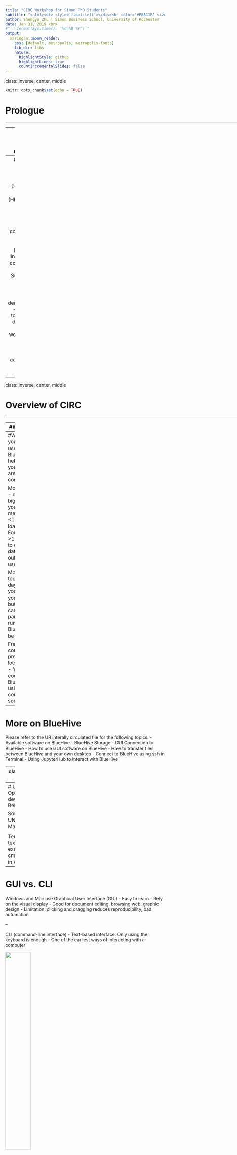 ```yaml
---
title: "CIRC Workshop for Simon PhD Students"
subtitle: "<html><div style='float:left'></div><hr color='#EB811B' size=1px width=796px></html>"
author: Shengyu Zhu | Simon Business School, University of Rochester
date: Jan 31, 2019 <br>
#"`r format(Sys.time(), '%d %B %Y')`"
output:
  xaringan::moon_reader:
    css: [default, metropolis, metropolis-fonts] 
    lib_dir: libs
    nature:
      highlightStyle: github
      highlightLines: true
      countIncrementalSlides: false
---
```

class: inverse, center, middle

```r
knitr::opts_chunk$set(echo = TRUE)
```

# Prologue
<html><div style='float:left'></div><hr color='#EB811B' size=1px width=796px></html>
---
# Software installation and registration

The syllabus and slides are publicly available at [this GitHub repository](https://github.com/zhus1994/CIRC-Training)

There is another 24-page PDF file containing the slides about the detailed connection info
- [Go to Simon Box](https://tech.rochester.edu/tutorials/sign-ur-box-using-web-browser/) (Only Simon PhD have access)
  - PhD Department > PhD Program Information > CIRC
- That PDF should not be publicly available, as requested by CIRC for saftey reasons

Please open your laptop and connect to WiFi. 
- CIRC can only be accessed using the interal internet of UR
  - Please connect to UR_Connected (recommended) or UR_RC_InternalSecure
http://tech.rochester.edu/wireless-instructions/
  -  [VPN is needed for off-campus access](http://tech.rochester.edu/services/remote-access-vpn/ )

Must have for using CIRC. Installation link is in the syllabus

  - CIRC account and simonx node access
  - Two-Factor Authentication (Duo) 
  - CIRC related software
    - Windows: FastX, WinSCP; Mac: FastX, fetch
    
---
# Workshop Overview

How to use the High Performance Computing (HPC) of CIRC
- GUI (graphical user interface) connection to BlueHive
- CLI (command-line interface) connection to BlueHive
- Submit batch jobs using SLURM

Toy project demonstration
- I will use a toy project to demonstrate my own workflow with BlueHive
  - including version control, using Python for automation

---
class: inverse, center, middle

# Overview of CIRC

<html><div style='float:left'></div><hr color='#EB811B' size=1px width=796px></html>

---
#What is CIRC

Technology
- BlueHive Cluster (I will cover usage for BlueHive in the workshop) 
  - 284 nodes, 5,656 CPU cores, 21 TB RAM, 210 TeraFLOPS
  - based on x86 processors 
- Blue Gene/Q (not covered in this workshop)
  - 1,024 nodes, 16,384 CPU cores, 16 TB RAM, 209 TeraFLOPS
  - based on the PowerPC chip architecture. no GUI interface, only ssh connection
  - highly specialized for massive parallelization

Currently, for Simon PhDs, you probably just need BlueHive 
- Many software is only written for the x86 architecture. 
  - Rstudio, STATA, LaTeX, Python, Git, SAS, MATLAB, Spark, etc. are not available on Blue Gene/Q

More info [here](https://circ.rochester.edu/resources.html) (publicly available)
---
#Why/When do you need to use BlueHive
BlueHive will be helpful when your projects are constrained computationally

More memory
- data is too big (>1/2 of your desktop memory, but <100G) to be loaded in R
- For data >100G, better to connect to data that exists outside of R, use Spark

More CPU
- it took several days to run your code on your desktop, but the code can be parallelized
  - running on BlueHive would be faster

Free up computation pressure on local computer
- You can run code on BlueHive, while using your computer to do something else

---
# More on BlueHive

Please refer to the UR interally circulated file for the following topics:
- Available software on BlueHive
-	BlueHive Storage
-	GUI Connection to BlueHive
-	How to use GUI software on BlueHive
-	How to transfer files between BlueHive and your own desktop
-	Connect to BlueHive using ssh in Terminal
-	Using JupyterHub to interact with BlueHive

---
class: inverse, center, middle

# Linux Basics

<html><div style='float:left'></div><hr color='#EB811B' size=1px width=796px></html>

---
# UNIX
Unix is an Operating System, developed by AT&T at Bell Labs, at 1970s

Some versions of UNIX: Linux , Apple's Mac OS

<div align="center">
<img src="pics/Shell.png" style="width: 50%">
</div>
Shell is also know as command-line interpreter, examples: Bash (default shell for linux)
- named shell because it is the outermost layer around the operating system kernel
 
Terminal (emulator): a text-only window, examples: cmder/cmd/powershell in Windows
---
# GUI vs. CLI

Windows and Mac use Graphical User Interface (GUI)
- Easy to learn
- Rely on the visual display
- Good for document editing, browsing web, graphic design
- Limitation: clicking and dragging reduces reproducibility, bad automation

--

CLI (command-line interface) 
- Text-based interface. Only using the keyboard is enough
- One of the earliest ways of interacting with a computer

<div align="center">
<img src="pics/CLI.png" style="width: 40%">
</div>

---
# GUI vs. CLI
<div align="center">
<img src="pics/CLI2.png" style="width: 80%">
</div>

---
class: inverse, center, middle

# CLI (command-line interface) connection to BlueHive: using SSH

<html><div style='float:left'></div><hr color='#EB811B' size=1px width=796px></html>

---
# connect to BlueHive: SSH (Secure Shell)

Open Terminal (Windows users are recommended  to use Cmder) 

Copy and paste  this code (it's @ after your NetId):

```bash
* ssh username@ssh.server.com 
* #(see the internal version for this line)
```
Note: You will not see anything appear as you type your password!

--

Cmder and Sublime can save you the trouble of copying and pasting

- Try: open `BluehiveInteractive.sh` in Sublime, press `CTRL+Enter`, the code will appear in Cmder
- need to install the SendCode package in Sublime; installation process on the syllabus
---
# Terminal

<div align="center">
<img src="pics/Terminal.png" style="width: 65%">
</div>

---
# Login Node V.S. Compute Node

FastX, directly connect you to a compute node
- Otherwise (like ssh), you are in the shared login node

Use code `hostname`  to tell which machine you are connected
- If see bluehive, then you are on the login node now
- If see compute nodes names like bhc0002, then on compute node

The shared login node has limited resources
- should not be used for calculation using a lot of memory or CPU time

Switch to compute node by launching another session, try SLURM code (more on this soon):

```bash
*  interactive -c 4 --mem=8G
```
- note you have changed to a compute node now

Return to the login node by `CTRL+D`, press `CTRL+D` again will let you disconnect from BlueHive

---
# Using the command line to run R
Need to load the module R first
```bash
*  module load r/3.5.1
*  R
```

Run `hello.R` in the workshop folder
```r
* cat("Hello, CIRC!/n")
* 
* n=5
* 
* cat("The factorial of", n, "is", factorial(n),"/n")
```
--

There are 3 ways you know now, more ways covered later:
- In FastX interface, open Terminal, then copy and paste the above code
- copy and paste to cmder
- (recommended) Open `hello.R` in Sublime, select all code, press `CTRL+ENTER`
  - Save a lot of time on copying and pasting
  - This is the main reason I use SSH for connection, convenient for testing local code
  
---

# Tips about Cmder on Windows
Did you set Cmder to be available at any folder by right click of a mouse?

<div align="center">
<img src="pics/CmderTip.png" style="width: 100%">
</div>

---
# Shortcuts for Terminal
Use them in Cmder/Terminal

<div align="center">
<img src="pics/TerminalShortCut.png" style="width: 100%">
</div>

---
class: inverse, center, middle

# Linux Command Syntax

<html><div style='float:left'></div><hr color='#EB811B' size=1px width=796px></html>


---
# Linux Command Syntax
<div align="center">
<img src="pics/linux1.png" style="width: 100%">
</div>

---
# Linux Command Syntax
<div align="center">
<img src="pics/linux2.png" style="width: 100%">
</div>


---
# Linux Command Syntax
<div align="center">
<img src="pics/linux3.png" style="width: 100%">
</div>

---
# Linux Command Syntax
<div align="center">
<img src="pics/linux4.png" style="width: 100%">
</div>

---
# Linux Command Syntax
<div align="center">
<img src="pics/linux5.png" style="width: 100%">
</div>

---
# Linux Command Syntax
<div align="center">
<img src="pics/linux6.png" style="width: 90%">
</div>

---
# Linux Command Syntax
<div align="center">
<img src="pics/linux7.png" style="width: 100%">
</div>

---
# Linux Command Syntax
<div align="center">
<img src="pics/linux8.png" style="width: 100%">
</div>

---
# Frequently Used Command

- `cd`, change directories, more on this soon
- `ls`, list documents in the current directory, more on this soon
- `clear`(or `CTRL+L`), clear the terminal window
- `echo`, sends inputted strings to standard output (displays on the screen)
- `man`, manual or help documentation

--

<div align="center">
<img src="pics/LinuxHelp.png" style="width: 50%">
</div>

More on Unix command:
- [The Unix Shell](http://swcarpentry.github.io/shell-novice/) (Software Carpentery)
- [The Unix Workbench](https://seankross.com/the-unix-workbench/) (Sean Kross)
---
class: inverse, center, middle

# Files in Linux

<html><div style='float:left'></div><hr color='#EB811B' size=1px width=796px></html>


---
# File Name

Avoid spaces in file names

<div align="center">
<img src="pics/FileName.png" style="width: 40%">
</div>

File names beginning with a period are hidden:
- .bash_profile
- .gitignore

---
# File Management
I use BlueHive File Manager GUI for those actions in most time

- create file
- move file
- rename file
- copy file
- delete file



Python can be used for file management as well, more on this soon


---
# Working Directory
At any time, you are inside a directory
- the current directory is called *working directory*
- use command `pwd` to see your *working directory*

Using *FileManager* to open folder as *working directory*
- In the *FileManager*, go to the desired folder
- File (on the upper left corner) -> `Open in Terminal`

---
# Command to navigate directories
<div align="center">
<img src="pics/Directory.png" style="width: 50%">
</div>

Special Directory
<div align="center">
<img src="pics/SpecialDirectory.png" style="width: 50%">
</div>

---
# Changing Directories

<div align="center">
<img src="pics/CD.png" style="width: 70%">
</div>

--

> *Avoid using an absolute path, always use relative path because your local computer and BlueHive have different absolute path*

Examples:
```bash
cd ~
cd ../../repos/LearningCode
```

---
# Absolute Path
<div align="center">
<img src="pics/absolute.png" style="width: 80%">
</div>
---
# Relative Path
<div align="center">
<img src="pics/RelativePath.png" style="width: 80%">
</div>

---
# Relative Path
<div align="center">
<img src="pics/RelativePath2.png" style="width: 80%">
</div>

---
# Relative Path
<div align="center">
<img src="pics/RelativePath3.png" style="width: 80%">
</div>


---
# Listing Contents

<div align="center">
<img src="pics/listing.png" style="width: 100%">
</div>

---
# Listing Contents in Long Format

<div align="center">
<img src="pics/ListingLong.png" style="width: 100%">
</div>


More on Unix command:
- [The Unix Shell](http://swcarpentry.github.io/shell-novice/) (Software Carpentery)
- [The Unix Workbench](https://seankross.com/the-unix-workbench/) (Sean Kross)
---
class: inverse, center, middle

# Project Directory

<html><div style='float:left'></div><hr color='#EB811B' size=1px width=796px></html>

---

# Project Workflow
Directories Rules (by Matthew Gentzkow & Jesse M. Shapiro, Source: https://web.stanford.edu/~gentzkow/research/CodeAndData.pdf)
- Separate directories by function. 
- Separate files into inputs and outputs. 
- Make directories portable.

<div align="center">
<img src="pics/ProjectWorkFlow.png" style="width: 90%">
</div>
---
# File organization
<div align="center">
<img src="pics/ProjectFile.png" style="width: 60%">
</div>

Just for illustration. Decide the detail by your own preference
---
# Use Python for file management

Change the directory in the Terminal to the one you store the workshop file 

You may use python to create folders of your project initially. Try this on BlueHive

```bash
*  module load python3
*  python3 CreateProjectFolders.py
```

<div align="center">
<img src="pics/ProjectDirectory.png" style="width: 50%">
</div>

---
# Running Python in the local desktop
`CreateProjectFolders.py` can also run on your laptop (if you have installed Anaconda with python3)

Run this in the terminal:
```bash
*  python CreateProjectFolders.py
```
--
In Windows, if having errors: 'python' is not recognized as an internal or external command
- need to add Python to the PATH first
- Check Python installed path, Mine is `C:\ProgramData\Anaconda3\`
- Click Windows logo at the bottom left, search `Environment`
  - Click on `Environment variables`
- Under `System variables`, select Path and click on edit.
- Click `New`, and add the folder address for R to there (C:\Program Files\R\R-3.5.2\bin\x64)
- Similarly  for R, my path is `C:\Program Files\R\R-3.5.2\bin\x64`

---
class: inverse, center, middle

# Batch Mode

<html><div style='float:left'></div><hr color='#EB811B' size=1px width=796px></html>

---
# Interactive vs Non-Interactive Sessions

Interactive mode: you type commands, and you get the outputs in return
- Example: Rstudio, R opened from the command line
- All previous examples using R/Python are in interactive mode
- The initial stage of your project to explore data, to write scripts

--

Non-interactive mode, a.k.a. batch mode
- execution of one or more programs without manual intervention while running
- All data and commands are passed through scripts
- Later stage of your project. Sure about no mistake/error when running those scripts
- For reproducing  your result. Reduce repeated manual work
- Name `batch` because the input data are collected into batches of files

--

When to use batch mode:
- Automating analysis. Using 1 Python code to run the whole project
  - Very useful when you change sample selection in the late stage of your project

---
# Run R in non-interactive mode

Summary:

- Using `R CMD BATCH`, old command
```r
* R CMD BATCH hello.R
```
- Using `Rscript`, my preferred way
```r
* Rscript hello.R
```
- Running a shell script (better to use Rscript inside the bash script instead)
```r
* ./hello.R
```

---
# R CMD
<div align="center">
<img src="pics/Rcmd.png" style="width: 50%">
</div>

The command we are interested is the BATCH tool (run R in batch mode)

<div align="center">
<img src="pics/rcmdbatch.png" style="width: 60%">
</div>

Demonstration (hello.Rout is generated, open it)
```r
* R CMD BATCH hello.R
```

---
# R CMD BATCH with arguments

It would be nice if we can calculate the factorial of any integer

<div align="center">
<img src="pics/rcmdbatchargu.png" style="width: 60%">
</div>

Example:
```r
* R CMD BATCH "--args 7 8" FactorialWithArguments.R
```
This is like function outside the Rscript

Would be useful when combined with a loop for parallelization

---
# Rscript: Executing simple expressions

<div align="center">
<img src="pics/Rscript.png" style="width: 60%">
</div>

Executing simple expressions. Examples are also in the `Rbatch.R`
```r
Rscript -e "2 + 2"
Rscript -e "factorial(9)"
Rscript -e "2 + 2" -e "factorial(9)"
Rscript -e "2 + 2; factorial(9)"
Rscript -e "paste('today is', substr(date(), 1, 10), substr(date(), 21, 24))"
Rscript -e "paste('the time is', substr(date(), 12, 19))"
```

```r
* Rscript -e 'source("hello.R")' # more concise command for this in the next page
```
- `source` is a function to read R code from a file
---
# Rscript without Arugments

Basic usage

```r
* Rscript hello.R
```
--
Generate an output file, and error file
```r
* Rscript hello.R > outputFile.Rout 2> errorFile.Rout
```
--
My preferred way: Rscript with R Markdown (Run on BlueHive)
```r
* Rscript Rmarkdown.R
```

- **Using R Markdown with .R script directly** (Run on BlueHive)
- note the final in the Rmarkdown.R file is `render('hello.R')`
- Useful because it can track the result of your code
- You can also run locally

---
# Rscript with Arugments
```r
* Rscript script_file.R arg1 arg2
```

Example:
```r
* Rscript FactorialWithArguments.R 7 8
```

---
# Other software in batch mode
Python
```r
* module load python3
* python3 CreateProjectFolders.py
```
Stata
```r
* module load stata/15
* stata < StataCode.do > StataCode.log
# Source: Stata Manual, https://www.stata.com/manuals13/u16.pdf
```
Latex
```r
* module load texlive/2016
* cd ./ToyProject/Paper
* pdflatex texintro.tex
* pdflatex texintro.tex
# Source: Writing Finance Papers using LaTeX, by Richard Stanton
# need to second run of pdflatex will generate the table of content
```

---
class: inverse, center, middle

# Bash Script

<html><div style='float:left'></div><hr color='#EB811B' size=1px width=796px></html>

---
# Create a Bash Script

Reminder: Bash is one type of shell, default shell for Linux

example bash script, `hello.sh`
```bash
#!/bin/bash
echo "Hello CIRC!"
```

The first line of a shell script file is a special case
- always put the path to the interpreter here
- `#!` is often referred to as the shebang
```bash
* #!/bin/bash
* #!/usr/bin/env bash
```

In other places, `#` is used as a comment line

Try to run this bash script
```bash
* bash hello.sh
```
---
#Bash Script with Argument

Example with fixed number of argument:
```bash
* bash BashWithArgument.sh YOURNAME
```
```bash
#!/usr/bin/bash
# Use $1 to get the first argument:
echo "Hello $1!"
```

Example with a flexible number of argument:
```bash
* bash BashFlexibleArgument.sh Shengyu A B C
```

```bash
for name in "$@"
do
echo "Hello $name!"
done
```

---
# Make a Bash script executable

Still, run the code on BlueHive. Windows don't have chmod command

Change the permissions on the file to make it executable:
```bash
* chmod u+x hello.sh
```
If having error bad interpreter: No such file or directory, try this code first
```bash
* sed -i -e 's/\r$//' hello.sh
```
- Unix uses different line endings than Windows
- This code convert code I created on Windows with the UNIX line endings

Now the code is executable, trys
```bash
* ./hello.sh
```

---
# Make a R script executable

You may write R script as a shell script, rather than using bash
- not recommended, because you can call other languages easily in bash
- Better to use Rscript inside the bash script instead

Example, `hello.R` file
```bash
#!/usr/bin/env Rscript
cat("Hello, CIRC!/n")

n=5

cat("The factorial of", n, "is", factorial(n),"/n")
```

Run it:
```bash
chmod u+x hello.R
sed -i -e 's/\r$//' hello.R
./hello.R
```

---
class: inverse, center, middle

# SLURM job scheduler

<html><div style='float:left'></div><hr color='#EB811B' size=1px width=796px></html>

---
# batch jobs
You already know bash script, need a resource manager schedules and allocates resources
- CPU time, memory, etc.

On BlueHive, batch jobs are submitted to SLURM, a job scheduler
- SLURM stands for Simple Linux Utility for Resource Management
- Open source job scheduling system for Linux clusters

<div align="center">
<img src="pics/slurm.png" style="width: 30%">
</div>

---
# Create Batch Job
Example: SLURMExample1.sh
```bash
#!/bin/bash
#SBATCH --partition=debug  --time=00:01:00  --output=SLURMExample.log
# a compute node in the debug partition
# For one minute
# print out the output to SLURMExample.log

#SBATCH --job-name=CIRC_Simon # you can specify more options

date
hostname
module load r/3.5.1
Rscript Rmarkdown.R
```

Just add `#SBATCH` related command to bash script, between shebang and script commands
- `#SBATCH` is parsed by SLURM, ignored by Bash
- you can add comments after and between `#SBATCH` commands
- must put before the actual commands

More on `SBATCH` options soon
---
# Submit a job

Use the sbatch command, Example:
```bash
* sbatch SLURMExample1.sh
```
You will see a message like this

<div align="center">
<img src="pics/sbatch1.png" style="width: 80%">
</div>

This job is assigned a job ID, 7156294

This job will be done nearly instantly because it only requires very small resource

Refresh your folder in WinSCP or Linux GUI
- you will see SLURMExample.log just created

---
# Priority

<div align="center">
<img src="pics/sbatch.png" style="width: 80%">
</div>

Your jobs' priority depends on (details are complicated, simple version, generally true):
- Job age: how long the job has been waiting in the queue ;
- User fairshare: a measure of past usage of the cluster by the user ;
- Job size: the number of CPUs a job requests ;
- Partition: the partition to which a job is submitted

They have different weights. Know more about the details on weight on BlueHive:
```bash
sprio -w
scontrol show config | grep ^Priority
```
---
# Check Submitted Job Status

This code will show the status of your submitted jobs
```bash
* squeue -u YOURNETID
```
<div align="center">
<img src="pics/JobStatus.png" style="width: 80%">
</div>

---
# Retrieve Finished Job Info
```bash
* job-info
```
<div align="center">
<img src="pics/jobinfo.png" style="width: 100%">
</div>

More information about finished jobs
```bash
sacct -j JOBID --format=JobID,Jobname,state,time,elapsed,reqmem,MaxRss,averss,nnodes,ncpus
```
- time: the timelimit for the job
- elapsed: The jobs elapsed time. fomrat: [DD-[HH:]]MM:SS
- reqmem: requested memory
- maxrss(averss): Maximum(Average) portion of memory occupied of all tasks in job.
- More on sacct can be found at: https://slurm.schedmd.com/sacct.html

<div align="center">
<img src="pics/sacct.png" style="width: 100%">
</div>

---
# Right amount of resources

<div align="center">
<img src="pics/Optimize.png" style="width: 100%">
</div>
- Choosing optimized resources can let your job run earlier while don't affect job quality
- source: https://www.accre.vanderbilt.edu/wp-content/uploads/2016/08/intro_to_slurm.pdf
---
# Other SLURM commands

Cancel a job
```bash
* scancel JobId
```
Check available computation resources on SimonX
- if there are jobs pending, your job will probably need to wait

```bash
* squeue -p simonx
```
Show information about partitions
```bash
* sinfo -s
```
Show details about a job
```bash
* scontrol show job JOBID
```

---
# More Sbatch Options
<div align="center">
<img src="pics/sbatchoption1.png" style="width: 80%">
</div>


---
# Email Notifications

<div align="center">
<img src="pics/sbatchoption2.png" style="width: 80%">
</div>
- I use this to get notified when my job is done
- Will use this option in the toy project to be demonstrated soon

---
# More Sbatch Options

Multiple CPUs
- `--ntasks` (or `-n`), for message-passing (MPI) parallelization and may reserve CPUs on different compute nodes
- `--cpus-per-task` (or `-c`), for multithreading and guarantees that CPUs will be on the same node and can access the same shared memory. 

Requesting GPU (`-p` option specifies the partition you want for your job)
- using the `--gres=gpu` option (optionally, including a number of GPUs, default is 1)
```bash
* #SBATCH -p gpu  --gres=gpu:2
```
Specifying the CPU/GPU model
```bash
* #SBATCH -p standard -C MODEL1|MODEL2
```
- To request a CPU of model MODEL1 or MODEL2, [Full CPU/GPU list on BlueHive](https://info.circ.rochester.edu/#BlueHive/Compute_Nodes/#summary) 

More options can be found here https://slurm.schedmd.com/sbatch.html

---
# SLURM Summary

<div align="center">
<img src="pics/SlurmSummary.png" style="width: 100%">
</div>

---
# Job arrays
Example, `JobArray1.sh`
```bash
#!/bin/bash
#SBATCH -o out.%a.txt -t 00:05:00
#SBATCH -a 1-10
echo This is job $SLURM_ARRAY_TASK_ID
```
Try `sbatch JobArray1.sh`

The outcome of this script:
- submitted 10 jobs
- create 10 output files, `out.1.txt` through `out.10.txt`
- `out.1.txt` will print `This is job 1`

Job array index will replace
- `%a` in the output filename
- the variable `$SLURM_ARRAY_TASK_ID` in the script

---
# Use Loop inside the job
Many partitions set 2000 as the limit for the number of jobs running or pending

What if you want to run 5000 jobs?
- can use a double loop
- 50 outer loop, 100 inner loop

`JobArraryLoop.sh`
```bash
#!/bin/bash
#SBATCH -o log.txt -t 00:05:00
#SBATCH -a 1-50
for i in {1..100}; do
  ip=$SLURM_ARRAY_TASK_ID.$i
  myprogram in.$ip > out.$ip
done
```

---
# Running a pipeline of jobs

You can specify a dependency of one job on another:
```bash
sbatch job1.sh
sbatch --dependency=afterok:123456 job2.sh
```

- replace `123456` with the job ID for the first job
- the `job2.sh` will not run until `job1.sh` has completed with no errors

The script sbatch-pipeline makes it easier to submit a pipeline of several jobs
- the two jobs above may be run by creating a file called `InFile` with the lines
```bash
job1.sh
job2.sh
```
and then typing
```bash
sbatch-pipeline InFile
```
For more info, type `sbatch-pipeline --help`

---
# Using salloc and srun

`srun` command creates an allocation and runs a single command immediately.
- useful for simply testing if you can run a job on a particular node or partition
- example: `srun -p debug hostname`, will run hostname on a node in the debug partition

you can use salloc to create an allocation, and then spawn a shell locally to use it with srun
```bash
salloc -p debug -t 1:00:00   # (starts a new shell on the login node)
echo $SLURM_NODELIST         # (slurm sets several environment variables)
srun --pty $SHELL -1         # (connects you to a shell on the compute node)
exit                         # (exits the shell on the compute node)
exit                         # (exits the allocation)
```
One advantage to using salloc: run multiple srun commands within the same job allocation.

```bash
salloc -p standard -n 1 -t 2:00:00   # (allocates the resources)
srun hostname                        # (runs the command hostname on the compute node(s))
module load r                        # (loads the r module)
srun --pty R                         # (runs R and connects standard in and out to the local terminal
exit                                 # (exits the allocation)
```

---
class: inverse, center, middle

# Version Control Using Git

<html><div style='float:left'></div><hr color='#EB811B' size=1px width=796px></html>
---

# Why version control?

Nightmares you want to avoid:
- You kept one figure you made five months ago. 
- To replicate this figure, you find that it's based on a temporary file which has already been deleted.
- When you finally figure out how to create the desired temporary file, and run your code to generate the figure, you find the figure is different from the earlier one. 

Using Version Control software like Git, Bitbucket/Github can help you to avoid this

---
# Why version control?

<div align="center">
<img src="pics/VersionControl1.png" style="width: 50%">
</div>

---
# Examples of (pseudo) Version Control
File naming, things will get messy
- DataCleaning_V1.R, DataCleaning_V2.R
- DataCleaning_Jan_01_2019.R, DataCleaning_Jan_02_2019.R

Can you remember the changes between them after you create 10 files?

Dropbox/Google drive to track changes
- They track each file separately, not the project as a whole, 

These are not good for version control

---
# Git 

Git is a free open source distributed version control system
- keep tracks of file changes over time
- Easy to revert to previous versions
- Easier collaboration when you have multiple copies of work
  - Each co-author has 1 copy
  - For solo author, 1 local repository and 1 repository on BlueHive. 


Each user can work on their own version of the repository locally

--

Why Bitbucket/Github? 
- They provide a nice platform to store repository remotely and GUI for Git
- easier to start with GUI than using command line

I use Bitbucket and SourceTree primarily because the repository can be held private for free
- starting from Jan 7, 2019, GitHub Free users now get unlimited private repositories
- GitHub and GitHub desktop are alternatives, I also store this workshop folder in GitHub
- demonstration in the toy project soon
---
# Only store changes between versions

<div align="center">
<img src="pics/git1.png" style="width: 60%">
</div>
<div align="center">
<img src="pics/git2.png" style="width: 60%">
</div>
Source: [Gaston Sanchez blog](https://docs.google.com/presentation/d/18M9LuX1eVrjknXXYYPcxIYBHiLNJnClai_Z0WE2So2k/pub?start=false&loop=false&delayms=3000&slide=id.p) 

---
# Commits (Taking photo)
You take a snapshot for your project at different times

Each snapshot is known as a `commit` in Git with a unique ID (hash commit)

<div align="center">
<img src="pics/ProjectSnapshots.png" style="width: 70%">
</div>

---
# Core commands of Git
<div align="center">
<img src="pics/gitCore.png" style="width: 90%">
</div>
Source: [Kieran Healy's The Plain Person's Guide to Plain Text Social Science](http://plain-text.co/keep-a-record.html#keep-a-record)

Only use version control on your code and documents
- Do not control your temporary data file/raw data
- The total size of files under version control better be <=10MB


---
# More git commands
Git has more functions like branch, revert

You may find details on those resources:

- [Bitbucket Cloud documentation](https://confluence.atlassian.com/bitbucket/bitbucket-cloud-documentation-221448814.html)
- [Atlantis git cheat sheet](https://www.atlassian.com/dam/jcr:8132028b-024f-4b6b-953e-e68fcce0c5fa/atlassian-git-cheatsheet.pdf)
- [GitHub Git Cheat Sheet](https://education.github.com/git-cheat-sheet-education.pdf)

---
class: inverse, center, middle

# Questions?

<html><div style='float:left'></div><hr color='#EB811B' size=1px width=796px></html>

---
class: inverse, center, middle

# Toy project demonstration

<html><div style='float:left'></div><hr color='#EB811B' size=1px width=796px></html>

---
# My habits

I use python to execute all the code of my research project from the beginning to the end.

- clean data using R
- run a regression using Stata
- writing a paper using Latex
- and making slides using Beamer/Rmarkdown

--

I typically don't edit code directly on BLUEHIVE
- I prefer creating code using Sublime locally, then upload to BlueHive using WinSCP/git
- To directly edit code, you may try 
  - GUI: use the Pluma Text Editor on BlueHive
  - CLI: Using Vim to view and edit code in the command line

--

My research log is made with Rmarkdown with `rmdformats` package
- previous I use LaTex for the research log
- but using HTML format for research log is more convenient, I think
  - [sample doc using material theme](https://cdn.rawgit.com/juba/rmdformats/master/resources/examples/material/material.html#code-and-verbatim
), [sample doc using readthedown theme](https://cdn.rawgit.com/juba/rmdformats/master/resources/examples/readthedown/readthedown.html#content)


---
# Workflow

Workflow Time Line

1. Have good research idea, get data, literature review

2. Using git to launch project

2. upload big data set to BlueHive, take a subsample and download that to local desktop

2. write code locally to analyze subsample data and transfer code to BlueHive

2. Test your code can run on subsample data on BlueHive

2. submit a batch job to run the whole project

2. download the document of the finished job, sync files


--

Let me demonstrate my current workflow by a toy project using Diamond data
- just for your reference, decide your own workflow by yourself

---
# Project Folder structure

<div align="center">
<img src="pics/ProjectFolder.png" style="width: 70%">
</div>

---
# Project Files

<div align="center">
<img src="pics/MoreFiles1.png" style="width: 60%">
</div>
<div align="center">
<img src="pics/MoreFiles2.png" style="width: 60%">
</div>
- More files in the paper and Slides folder, not shown here for clarity

---
# Using git to launch project

> **Using git to launch project**

Go to BitBucket website and log in, https://bitbucket.org/

Create a new repository `DiamondProject`

Open SourceTree on your laptop, and clone the repository `DiamondProject`
- SourceTree provides a good GUI for git, but all commands can also be done in CLI

Open the file `ToyProject/BluehiveJob.sh`
- **change the email to your own email**
- **change the folder to your desired repository location**

Copy the all the files in `ToyProject` to `DiamondProject`

Stage files, commit changes and push to BitBucket
- notice that you online `DiamondProject` repository contain those files you created

---
# Transfter project to BlueHive
Create a project folder of your desired path, mine is `/scratch/MYNETID/repos/`
```bash
* cd ~
* cd ../../scratch/YOURNETID/repos/
```

Clone the repository to BlueHive

```bash
* module load git/2.14.1
* git clone git@bitbucket.org:shengyu-zhu/DiamondProject.git
```
- Add ssh key on BlueHive so it won't ask for password for your BitBucket account again
https://confluence.atlassian.com/bitbucket/set-up-an-ssh-key-728138079.html

> **upload big data set to BlueHive, take a subsample and download that to local desktop**
> **write code locally to analyze data and transfer code to BlueHive**

---
# Test code
You may need to launch a more powerful session to test your code first
- `interactive -c 4 --mem=8G` in Cmder
- for the demonstration, skip this part

```bash
cd diamondproject/DataClean/code/
module load python3
module load r/3.5.1
module load texlive/2016
module load stata/15
python3 rundirectory.py
```
> **Test your code can run on subsample data on BlueHive**

---
# Separate result using subsample
The Diamond project don't involve subsampling now
- I will just provide some code that may help

Use `if` to load different data at the beginning of the script
```r
	SystemsInfo <- Sys.info()['sysname']
	if(unname(SystemsInfo)=="Linux"){Dimamonds <- 
	  readRDS("../temp/FULLData.rds")}
	if(unname(SystemsInfo)=="Windows"){Dimamonds <- 
	  readRDS("../temp/Subsample.rds")}
```

This code will save plots based on subsample and whole sample separately
```r
if(unname(SystemsInfo)=="Linux")	ggsave("../output/figure/FIGURE.jpeg", dpi = 500)
if(unname(SystemsInfo)=="Linux")    ggsave("../output/figure/FIGURE.pdf", width=8, height=5)
if(unname(SystemsInfo)=="Windows")	ggsave("../output/figure/FIGURE_Sub.jpeg", dpi = 500)
if(unname(SystemsInfo)=="Windows")  ggsave("../output/figure/FIGURE_Sub.pdf", width=8, height=5)
```
- I keep both jpeg and pdf figures because jpeg (pdf) is more compatible for Rmarkdown (latex)

---
# Submit a batch job


> **submit a batch job to run code on the whole data set**

```bash
cd ~
cd ../../scratch/YOURNETID/repos/diamondproject/
sbatch BluehiveJob.sh
```

You will receive a notification in your email when your job is done on BlueHive

Notice there are 2 new files in the repository folder:
- BluehiveJob.err, contain all error messages (if any) in your job
- BluehiveJob.out, contain the all code output

---
# download files

> **download the document of the finished job, sync files**

There is no softwares like Dropbox on bluehive

- For minor revisions, just use WinSCP

- For major changes, version control, push the repository on BlueHive

```bash
git add --all
git branch
git status
git commit -m "BlueHive finished"
git push
```

If your local code and remote code on BlueHive are not the same, *sync first* (details next page)

More on Git:
- https://www.atlassian.com/git/tutorials

---
# Reset remote code before version control

To resolve the contradiction, I typicall pull repository before submitting job

- I only revise local code first, so local code is always most up to date
- Version control on local code first, push local code changes
- Then on BlueHive, just reset repository, and pull the repository
```bash
git reset --hard
git clean -n
git clean -f
git status
git pull
```
This makes sure your romote code on BlueHive and local code are exactly the same

Run a job

After your job is done, Push repository on BlueHive would be fine

---
# change file and re-run project

Let's the change the original data only on diamonds whose price <= 10000

- change code locally

- using WinSCP to upload code, Run the job again
  - For major revisions, push repos locally, reset repos on BlueHive
  - then run job, push repos
  
- Sycn file using WinSCP/Pull repository on local laptop

- Check that your local repository is up to date

---
# Source of the toy project

Latex paper template is from
- http://faculty.haas.berkeley.edu/stanton/texintro/

Beamer slides is from
- https://www.overleaf.com/latex/templates/metropolis-beamer-theme/qzyvdhrntfmr
- You need to install Fira Sans font and Fira Mono font, 
  - https://www.fontsquirrel.com/fonts/fira-sans
  - https://www.fontsquirrel.com/fonts/fira-mono
- details on install font on Linux, https://itsfoss.com/install-fonts-ubuntu-1404-1410/
- use `xelatex` instead of `pdflatex` to avoid font error

Research log is made using with `rmdformats` package
- https://github.com/juba/rmdformats
---
class: inverse, center, middle

# Rmarkdown with xaringan

<html><div style='float:left'></div><hr color='#EB811B' size=1px width=796px></html>

---
# My slides are created by Rmarkdown
I used the Rmarkdown with xaringan package, source code is in the shared workshop folder

Advantages:
- You can add code block and highlight code easily
- Can insert LaTeX math expressions
- Markdown is more concise than LaTex Beamer
- The RStudio addin "Infinite Moon Reader" automatically refreshes slides on changes

More information about R markdown package:
- Website: https://rmarkdown.rstudio.com
- Cheatsheat: https://github.com/rstudio/cheatsheets/raw/master/rmarkdown-2.0.pdf
- Book: R Markdown: The Definitive Guide[https://bookdown.org/yihui/rmarkdown] (Yihui Xie, JJ Allaire, and Garrett Grolemund)

More information about xaringan package:
- https://github.com/yihui/xaringan
- https://slides.yihui.name/xaringan/#1

---
class: inverse, center, middle

# Alternatives

<html><div style='float:left'></div><hr color='#EB811B' size=1px width=796px></html>

---
# Alternatives to CIRC

Alternatives are commercial cloud computing:

- Amazon AWS EC2
- Google Cloud Computing

Need pay to use these, but using BlueHive is free for Simon PhDs
- There is a 12-month ($300 credit) free trial for Google Cloud Platform

You can set up a RStudio Server on Google Compute Engine
- http://grantmcdermott.com/2017/05/30/rstudio-server-compute-engine/, tutorial by Grant McDermott


---
class: inverse, center, middle

# Apache Spark, sparklyr

<html><div style='float:left'></div><hr color='#EB811B' size=1px width=796px></html>

---
# Bigger data

What if you have >500G, 1TB data?

Storage: contact CIRC by short-period storage limit increase, specify reason/time/storage

Analyze: Apache Spark is one analysis engine that can help, which is available on BlueHive

In Rstudio: Use sparklyr to access & analyze the data inside Spark.
Only bring results into R.

<div align="center">
<img src="pics/SparklyR.png" style="width: 100%">
</div>


Source: https://conferences.oreilly.com/strata/strata-ca-2017/public/schedule/detail/55800
---
# sparklyr


<div align="center">
<img src="pics/RstudioInterface.png" style="width: 100%">
</div>
Source: https://conferences.oreilly.com/strata/strata-ca-2017/public/schedule/detail/55800

---
# Deployment

<div align="center">
<img src="pics/Deployment.png" style="width: 100%">
</div>
Source: https://conferences.oreilly.com/strata/strata-ca-2017/public/schedule/detail/55800

---
# Cluster Setup

<div align="center">
<img src="pics/SparkDeploy.png" style="width: 100%">
</div>
Source: https://conferences.oreilly.com/strata/strata-ca-2017/public/schedule/detail/55800
- More on Spark: https://spark.apache.org/
- More on sparklyr: https://spark.rstudio.com/
---
class: inverse, center, middle

# Acknowledgement/Reference

<html><div style='float:left'></div><hr color='#EB811B' size=1px width=796px></html>

---
# Acknowledgement
Many things I present today is learned from other Marketing students and faculty
- Yufeng, Mitch, Nan, Xavi, etc.

The SLURM related pics are extracted from slides of Vanderbilt ACCRE
- https://www.accre.vanderbilt.edu/wp-content/uploads/2016/08/intro_to_slurm.pdf

Many graphs on UNIX, running R in batch mode is originally created by Gaston Sanchez
- http://www.gastonsanchez.com/, open-source material

Code and Data for the Social Sciences: A Practitioner's Guide
- By Prof. Jesse Shapiro. It contains several advices on writing code for social scientists. 
- http://www.brown.edu/Research/Shapiro/pdfs/CodeAndData.pdf 

Data science for economists, graduate seminar by Grant McDermott at the U. of Oregon
- https://github.com/uo-ec607/lectures

---
# Userful Materials about R
R for Data Science, https://r4ds.had.co.nz/index.html 
  - 1 author for this book is Hadley Wickham, the current Chief Scientist at Rstudio
  - The Rmarkdown example is extracted from this book
  - Exercise Solution: https://jrnold.github.io/r4ds-exercise-solutions/index.html 
  
Advance R, https://adv-r.hadley.nz/ 
  - Also by Hadley Wickham, advanced usage of R
  - Exercise Solutions: https://advanced-r-solutions.rbind.io/index.html  
  
Data table package
  - Concise, faster, memory efficient package for data cleaning
  - https://cran.r-project.org/web/packages/data.table/vignettes/datatable-intro.html
